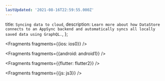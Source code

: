 ```yaml
---
lastUpdated: '2021-08-16T22:59:55.000Z'
---
```

  title: `Syncing data to cloud`,
  description: `Learn more about how DataStore connects to an AppSync backend and automatically syncs all locally saved data using GraphQL.`,
};


<Fragments fragments={{ios: ios0}} />


<Fragments fragments={{android: android1}} />


<Fragments fragments={{flutter: flutter2}} />


<Fragments fragments={{js: js3}} />

